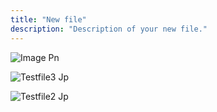 ```yaml
---
title: "New file"
description: "Description of your new file."
---
```


![Image Pn](/images/image.png)

![Testfile3 Jp](/images/testfile3.jpg)

![Testfile2 Jp](/images/testfile2.jpg)